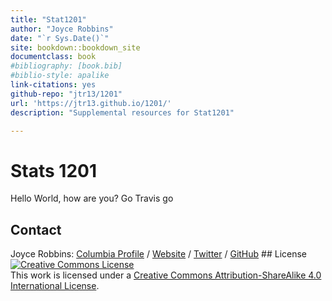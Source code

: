 ```yaml
--- 
title: "Stat1201"
author: "Joyce Robbins"
date: "`r Sys.Date()`"
site: bookdown::bookdown_site
documentclass: book
#bibliography: [book.bib]
#biblio-style: apalike
link-citations: yes
github-repo: "jtr13/1201"
url: 'https://jtr13.github.io/1201/'
description: "Supplemental resources for Stat1201"

---
```


# Stats 1201

Hello World, how are you?
Go Travis go


<!-- Contact -->
## Contact

Joyce Robbins: 
[Columbia Profile](http://stat.columbia.edu/department-directory/name/joyce-robbins/){target="_blank"}
/
[Website](http://www.joyce-robbins.com/){target="_blank"}
/
[Twitter](https://twitter.com/jtrnyc){target="_blank"}
/
[GitHub](https://github.com/jtr13){target="_blank"}
<!-- License -->
## License
<a rel="license" href="http://creativecommons.org/licenses/by-sa/4.0/" target="_blank"><img alt="Creative Commons License" style="border-width:0" src="https://i.creativecommons.org/l/by-sa/4.0/88x31.png" /></a><br />This work is licensed under a <a rel="license" href="http://creativecommons.org/licenses/by-sa/4.0/" target="_blank">Creative Commons Attribution-ShareAlike 4.0 International License</a>.
